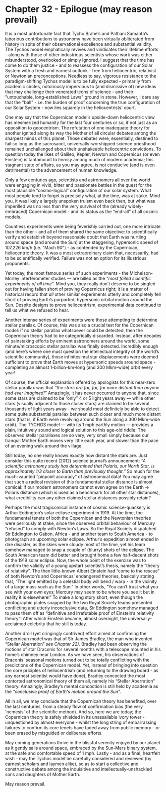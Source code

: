 Chapter 32 - Epilogue (may reason prevail)
==============================================================================

It is a most unfortunate fact that Tycho Brahe’s and Pathani Samanta’s laborious contributions to astronomy have been virtually obliterated from history in spite of their observational excellence and substantial validity. The Tychos model emphatically revives and vindicates their lifetime efforts - along with those of other industrious scientists whose work was either misunderstood, overlooked or simply ignored. I suggest that the time has come to do them justice - and to reassess the configuration of our Solar System with a fresh and earnest outlook - free from heliocentric, relativist or Newtonian preconceptions. Needless to say, vigorous resistance to the paradigm-shifting Tychos model is to be fully expected - primarily from academic circles, notoriously impervious to (and dismissive of) new ideas that may challenge their venerated icons of science - and their "untouchable, long-established Laws" ground in stone. However, I dare say that the "ball" - i.e. the burden of proof concerning the true configuration of our Solar System - now lies squarely in the heliocentrists' court. 

One may say that the Copernican model’s upside-down heliocentric view has mesmerized humanity for the last four centuries or so, if not just as an opposition to geocentrism. The refutation of one inadequate theory for another ignited along its way the Mother of all circular debates among the sharpest minds of this planet. Those debates were, essentially, destined to fail so long as the sacrosanct, universally-worshipped science priesthood remained unchallenged about their unshakeable heliocentric convictions. To question today the likes of Galileo, Kepler, Newton and Copernicus (or even Einstein) is tantamount to _heresy_ among much of modern academia; this stagnant state of affairs, as you may agree, is not conducive (and is even detrimental) to the advancement of human knowledge.

Only a few centuries ago, scientists and astronomers all over the world were engaging in vivid, bitter and passionate battles in the quest for the most plausible “cosmo-logical” configuration of our solar system. What most people tend to forget is precisely what, at the time, was at stake. Mind you, it was likely a largely unspoken truism even back then, but what was imperilled was no less than the very survival of the (already widely-embraced) Copernican model - and its status as the “end-all” of all cosmic models. 

Countless experiments were being feverishly carried out, one more intricate than the other - and all of them shared the same objective: to scientifically verify and establish beyond reasonable doubt that Earth was hurtling around space (and around the Sun) at the staggering, hypersonic speed of 107,226 km/h (i.e. "Mach 90") - as contended by the Copernican, heliocentric theory. It was a most extraordinary claim that, necessarily, had to be scientifically verified. Failure was not an option for its illustrious proponents.

Yet today, the most famous series of such experiments - the Michelson-Morley interferometer studies — are billed as the _“most failed scientific experiments of all time”._ Mind you, they really don’t deserve to be singled out for having fallen short of proving Copernicus right; it is a matter of historical record that _all_ other similar experiments utterly and completely fell short of proving Earth’s purported, hypersonic orbital motion around the Sun. Despite designs to prove heliocentrism, experimental data continued to tell us what we refused to hear.

Another intense series of experiments were those attempting to determine stellar parallax. Of course, this was also a crucial test for the Copernican model: if no stellar parallax whatsoever could be detected, then the Copernican theory had to be categorically discarded. Instead, after decades of painstaking efforts by eminent astronomers around the world, some minute/microscopic stellar parallax was finally detected. Incredibly enough (and here’s where one must question the intellectual integrity of the world’s scientific community), those infinitesimal star displacements were deemed sufficient to prove that Earth moves at hypersonic speeds around space - completing an almost 1-billion-km-long (and 300 Mkm-wide) orbit every year!

Of course, the official explanation offered by apologists for this near-zero stellar parallax was that _“the stars are far, far, far more distant than anyone had ever imagined!”_ Amazingly, it has never occurred to anyone that, since some stars are claimed to be “only” 4 or 5 light years away — while other stars (visually adjacent to those closer stars) are claimed to be several thousands of light years away - we should most definitely be able to detect some quite substantial parallax between such closer and much more distant stars (that is, if Earth were revolving around the Sun along a 300 Mkm-wide orbit). The TYCHOS model — with its 1 mph earthly motion — provides a plain, intuitively sound and logical solution to this age-old riddle: The observed stellar parallaxes are so very, very small simply because our tranquil Mother Earth moves very little each year, and slower than the pace of an evening walk around the village.

Still today, no one really knows exactly how distant the stars are. Just consider this quite recent (2012) science journal’s announcement: _“A scientific astronomy study has determined that Polaris, our North Star, is approximately 1/3 closer to Earth than previously thought.”_ So much for the much-vaunted “pinpoint accuracy” of astronomical data! You may agree that such a radical revision of this fundamental stellar distance is almost comical: if our modern astronomers cannot even agree on the Earth -> Polaris distance (which is used as a benchmark for all other star distances), what credibility can any other claimed stellar distances possibly retain?

Perhaps the most tragicomical instance of cosmic science-quackery is Arthur Eddington’s solar eclipse experiment in 1919. At the time, the fundamental tenets of both the Copernican and the Newtonian theories were perilously at stake, since the observed orbital behaviour of Mercury “refused” to comply with Newton’s Laws. So the Royal Society dispatched Sir Eddington to Gabon, Africa - and another team to South America - to photograph an upcoming solar eclipse. Arthur’s expedition almost ended in dire disaster, as the skies were cloudy most of the time, yet his team somehow managed to snap a couple of (blurry) shots of the eclipse. The South American team did better and brought home a few half-decent shots of the 1919 solar eclipse. Now, the whole point of the exercise was to confirm the validity of a young upstart scientist’s thesis, namely the “theory of relativity”. The then little-known Albert Einstein had “come to the rescue” of both Newton’s and Copernicus’ endangered theories, basically stating that, “The light emitted by a celestial body will bend / warp - in the vicinity of a large mass such as the Sun.” In other words, “You can’t trust what you see with your own eyes; Mercury may seem to be where you see it but in reality it is elsewhere!” To make a long story short, even though the photographic plates snapped by the two Royal Society teams presented conflicting and utterly inconclusive data, Sir Eddington somehow managed to pass them off as “definitive and irrefutable proof of Einstein’s relativity theory”! After which Einstein became, almost overnight, the universally-acclaimed celebrity that he still is today.

Another droll (yet cringingly contrived) effort aimed at confirming the Copernican model was that of Sir James Bradley, the man who invented “Stellar Aberration” _see Chapter 22)_. Bradley had been observing the motions of star Draconis for several months with a telescope mounted in his home’s chimney near London. As we have seen, his observations of Draconis’ seasonal motions turned out to be totally conflicting with the predictions of the Copernican model. Yet, instead of bringing into question the core priciples of heliocentrism (and returning to the drawing board - as any earnest scientist would have done), Bradley concocted the most contorted astronomical theory of them all, namely his “Stellar Aberration” theory. Amazingly, Bradley’s mental concoction is still held by academia as the _“conclusive proof of Earth's motion around the Sun”_.  

All in all, we may conclude that the Copernican theory has benefited, over the last centuries, from a steady flow of confirmation bias (the very 'nemesis' of the scientific method). And so, here we are today; the Copernican theory is safely shielded in its unassailable ivory tower - unquestioned by almost everyone - whilst the long string of embarrassing failures to confirm its core tenets have faded away from public memory - or been erased by misguided or deliberate efforts. 

May coming generations thrive in the blissful serenity enjoyed by our planet as it gently sails around space, embraced by the Sun-Mars binary system, at the safe and comfortable speed of 1 mph. Lastly - and as a final, heartfelt wish - may the Tychos model be carefully considered and reviewed (by earnest scholars and laymen alike), so as to start a collective and constructive debate among the inquisitive and intellectually-unshackled sons and daughters of Mother Earth. 

May reason prevail.
